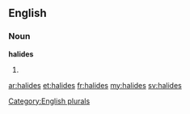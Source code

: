 ==English==

===Noun===
'''halides'''

# {{plural of|[[halide]]}}

[[Category:English plurals]]

[[ar:halides]]
[[et:halides]]
[[fr:halides]]
[[my:halides]]
[[sv:halides]]